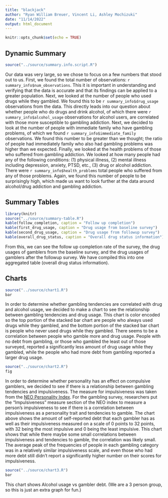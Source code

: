 ```yaml
---
title: "blackjack"
author: "Ryan William Breuer, Vincent Li, Ashley Mochizuki"
date: "11/14/2022"
output: html_document
---
```


```r
knitr::opts_chunk$set(echo = TRUE)
```

## Dynamic Summary
```r
source("../source/summary.info.script.R")
```
Our data was very large, so we chose to focus on a few numbers that stood out to us. First, we found the total number of observations: `r summary_info$num_observations`. This it is important in understanding and verifying that the data is accurate and that its findings can be applied to a greater population. Next, we looked at the number of people who used drugs while they gambled. We found this to be `r summary_info$drug_usage` observations from the data. This directly leads into our question about whether people who do drugs and drink alcohol, of which there were `r summary_info$alcohol_usage` observations for alcohol users, are correlated with those more susceptible to gambling addiction. Next, we decided to look at the number of people with immediate family who have gambling problems, of which we found `r summary_info$immediate_family` observations. We found this number to be greater than we thought; the ratio of people had immediately family who also had gambling problems was higher than we expected. Finally, we looked at the health problems of those who suffered from gambling addiction. We looked at how many people had any of the following conditions: (1) physical illness, (2) mental illness including depression, anxiety, PTSD, etc., (3) drug or alcohol addiction. There were `r summary_info$health_problems` total people who suffered from any of those problems. Again, we found this number of people to be surprisingly high, which made us want to look further at the data around alcohol/drug addiction and gambling addiction.

## Summary Tables

```r
library(knitr)
source("../source/summary-table.R")
kable(follow_completion, caption = "Follow up completion")
kable(first_drug_usage, caption = "Drug usage from baseline survey")
kable(second_drug_usage, caption = "Drug usage from followup survey")
kable(overall_drug_status, caption = "Overall drug status information")
```

From this, we can see the follow up completion rate of the survey, the drug usages of gamblers from the baseline survey, and the drug usages of gamblers after the followup survey. We have compiled this into one aggregated table (overall drug status information). 



## Charts
```r
source("../source/chart1.R")
bar
```
In order to determine whether gambling tendencies are correlated with drug and alcohol usage, we decided to make a chart to see the relationship 
between gambling tendencies and drug usage. This chart is color encoded so the top portion of the stacked bar chart are people who always used drugs 
while they gambled, and the bottom portion of the stacked bar chart is people who never used drugs while they gambled. There seems to be a 
correlation between people who gamble more and drug usage. People with no debt from gambling, or those who gambled the least out of those surveyed, 
reported a significantly less amount of drug usage while they gambled, while the people who had more debt from gambling reported a larger drug usage.


```r
source("../source/chart2.R")
fig
```
In order to determine whether personality has an effect on compulsive gamblers, we decided to see if there is a relationship between
gambling tendencies and impulsiveness. The measure for impulsiveness was taken from the [NEO Personality 
Index](https://psycnet.apa.org/record/2008-14475-009). For the gambling survey, researchers put the "Impulsiveness" measure section of the NEO index 
to measure a person's impulsiveness to see if there is a correlation between impulsiveness as a personality trait and 
tendencies to gamble. The chart above shows the amount of self-reported debt that each gambler has as well as their impulsiveness measured
on a scale of 0 points to 32 points, with 32 being the most impulsive and 0 being the least impulsive. This chart shows that while there 
maybe some small correlations between impulsiveness and tendencies to gamble, the correlation was likely small. The average peak of 
the frequencies of people in each gambling category was in a relatively similar impulsiveness scale, and even those who had more debt
still didn't report a significantly higher number on their scores for impulsiveness.


```r
source("../source/chart3.R")
bar
```
This chart shows Alcohol usage vs gambler debt. (We are a 3 person group, so this is just an extra graph for fun.)